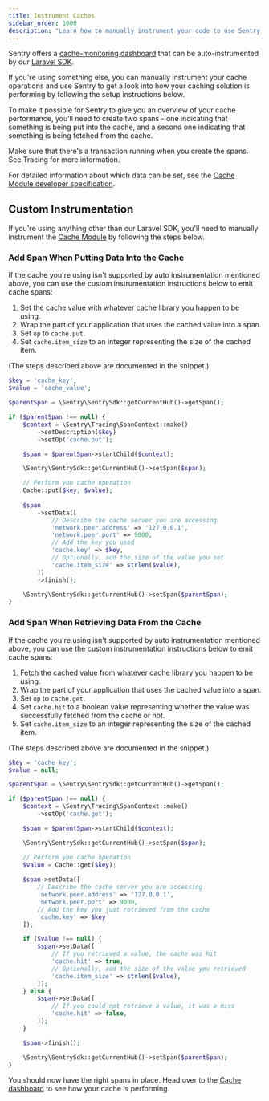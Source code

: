 ```yaml
---
title: Instrument Caches
sidebar_order: 1000
description: "Learn how to manually instrument your code to use Sentry's Caches module. "
---
```

Sentry offers a [cache-monitoring dashboard](https://sentry.io/orgredirect/organizations/:orgslug/insights/caches/) that can be auto-instrumented by our [Laravel SDK](/platforms/php/guides/laravel/).

If you're using something else, you can manually instrument your cache operations and use Sentry to get a look into how your caching solution is performing by following the setup instructions below.

To make it possible for Sentry to give you an overview of your cache performance, you'll need to create two spans - one indicating that something is being put into the cache, and a second one indicating that something is being fetched from the cache.

Make sure that there's a transaction running when you create the spans. See <PlatformLink to="/tracing/">Tracing</PlatformLink> for more information.

For detailed information about which data can be set, see the [Cache Module developer specification](https://develop.sentry.dev/sdk/performance/modules/caches/).

## Custom Instrumentation

If you're using anything other than our <PlatformLink to="/guides/laravel/">Laravel SDK</PlatformLink>, you'll need to manually instrument the [Cache Module](https://sentry.io/orgredirect/organizations/:orgslug/performance/caches/) by following the steps below.

### Add Span When Putting Data Into the Cache

If the cache you're using isn't supported by auto instrumentation mentioned above, you can use the custom instrumentation instructions below to emit cache spans:

1. Set the cache value with whatever cache library you happen to be using.
2. Wrap the part of your application that uses the cached value into a span.
3. Set `op` to `cache.put`.
4. Set `cache.item_size` to an integer representing the size of the cached item.

(The steps described above are documented in the snippet.)

```php
$key = 'cache_key';
$value = 'cache_value';

$parentSpan = \Sentry\SentrySdk::getCurrentHub()->getSpan();

if ($parentSpan !== null) {
    $context = \Sentry\Tracing\SpanContext::make()
        ->setDescription($key)
        ->setOp('cache.put');

    $span = $parentSpan->startChild($context);

    \Sentry\SentrySdk::getCurrentHub()->setSpan($span);

    // Perform you cache operation
    Cache::put($key, $value);
    
    $span
        ->setData([
            // Describe the cache server you are accessing
            'network.peer.address' => '127.0.0.1',
            'network.peer.port' => 9000,
            // Add the key you used
            'cache.key' => $key,
            // Optionally, add the size of the value you set
            'cache.item_size' => strlen($value),
        ])
        ->finish();

    \Sentry\SentrySdk::getCurrentHub()->setSpan($parentSpan);
}
```


### Add Span When Retrieving Data From the Cache

If the cache you're using isn't supported by auto instrumentation mentioned above, you can use the custom instrumentation instructions below to emit cache spans:

1. Fetch the cached value from whatever cache library you happen to be using.
2. Wrap the part of your application that uses the cached value into a span.
3. Set `op` to `cache.get`.
4. Set `cache.hit` to a boolean value representing whether the value was successfully fetched from the cache or not.
5. Set `cache.item_size` to an integer representing the size of the cached item.

(The steps described above are documented in the snippet.)

```php
$key = 'cache_key';
$value = null;

$parentSpan = \Sentry\SentrySdk::getCurrentHub()->getSpan();

if ($parentSpan !== null) {
    $context = \Sentry\Tracing\SpanContext::make()
        ->setOp('cache.get');

    $span = $parentSpan->startChild($context);

    \Sentry\SentrySdk::getCurrentHub()->setSpan($span);

    // Perform you cache operation
    $value = Cache::get($key);
    
    $span->setData([
        // Describe the cache server you are accessing
        'network.peer.address' => '127.0.0.1',
        'network.peer.port' => 9000,
        // Add the key you just retrieved from the cache
        'cache.key' => $key
    ]);

    if ($value !== null) {
        $span->setData([
            // If you retrieved a value, the cache was hit
            'cache.hit' => true,
            // Optionally, add the size of the value you retrieved
            'cache.item_size' => strlen($value),
        ]);
    } else {
        $span->setData([
            // If you could not retrieve a value, it was a miss
            'cache.hit' => false,
        ]);
    }

    $span->finish();

    \Sentry\SentrySdk::getCurrentHub()->setSpan($parentSpan);
}
```

You should now have the right spans in place. Head over to the [Cache dashboard](https://sentry.io/orgredirect/organizations/:orgslug/performance/caches/) to see how your cache is performing.
